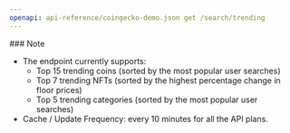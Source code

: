 ```yaml
---
openapi: api-reference/coingecko-demo.json get /search/trending
---
```


<Note>
  ### Note

  - The endpoint currently supports:
    - Top 15 trending coins (sorted by the most popular user searches)
    - Top 7 trending NFTs (sorted by the highest percentage change in floor prices)
    - Top 5 trending categories (sorted by the most popular user searches)
  - Cache / Update Frequency: every 10 minutes for all the API plans.
</Note>